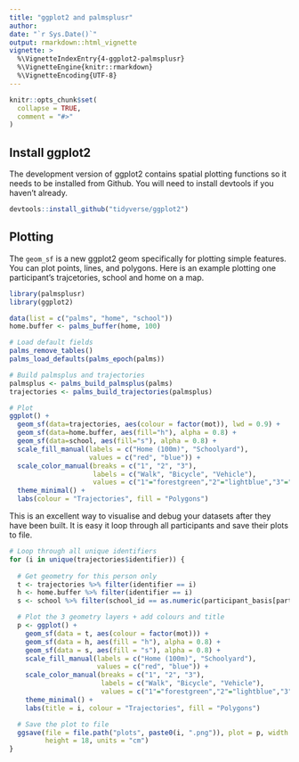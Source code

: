 ```yaml
---
title: "ggplot2 and palmsplusr"
author:
date: "`r Sys.Date()`"
output: rmarkdown::html_vignette
vignette: >
  %\VignetteIndexEntry{4-ggplot2-palmsplusr}
  %\VignetteEngine{knitr::rmarkdown}
  %\VignetteEncoding{UTF-8}
---
```


```r
knitr::opts_chunk$set(
  collapse = TRUE,
  comment = "#>"
)
```

## Install ggplot2

The development version of ggplot2 contains spatial plotting functions so it needs to be installed from Github. You will need to install devtools if you haven't already.

```r
devtools::install_github("tidyverse/ggplot2")
```


## Plotting 

The `geom_sf` is a new ggplot2 geom specifically for plotting simple features. You can plot points, lines, and polygons. Here is an example plotting one participant's trajcetories, school and home on a map.

```r
library(palmsplusr)
library(ggplot2)

data(list = c("palms", "home", "school"))
home.buffer <- palms_buffer(home, 100)

# Load default fields
palms_remove_tables()
palms_load_defaults(palms_epoch(palms))

# Build palmsplus and trajectories
palmsplus <- palms_build_palmsplus(palms)
trajectories <- palms_build_trajectories(palmsplus)

# Plot
ggplot() +
  geom_sf(data=trajectories, aes(colour = factor(mot)), lwd = 0.9) +
  geom_sf(data=home.buffer, aes(fill="h"), alpha = 0.8) +
  geom_sf(data=school, aes(fill="s"), alpha = 0.8) +
  scale_fill_manual(labels = c("Home (100m)", "Schoolyard"),
                    values = c("red", "blue")) +
  scale_color_manual(breaks = c("1", "2", "3"),
                     labels = c("Walk", "Bicycle", "Vehicle"),
                     values = c("1"="forestgreen","2"="lightblue","3"="orange")) +
  theme_minimal() +
  labs(colour = "Trajectories", fill = "Polygons")
```

This is an excellent way to visualise and debug your datasets after they have been built. It is easy it loop through all participants and save their plots to file.

```r
# Loop through all unique identifiers
for (i in unique(trajectories$identifier)) {
  
  # Get geometry for this person only
  t <- trajectories %>% filter(identifier == i)
  h <- home.buffer %>% filter(identifier == i)
  s <- school %>% filter(school_id == as.numeric(participant_basis[participant_basis$identifier == i, "school_id"]))

  # Plot the 3 geometry layers + add colours and title
  p <- ggplot() +
    geom_sf(data = t, aes(colour = factor(mot))) +
    geom_sf(data = h, aes(fill = "h"), alpha = 0.8) +
    geom_sf(data = s, aes(fill = "s"), alpha = 0.8) +
    scale_fill_manual(labels = c("Home (100m)", "Schoolyard"),
                      values = c("red", "blue")) +
    scale_color_manual(breaks = c("1", "2", "3"),
                       labels = c("Walk", "Bicycle", "Vehicle"),
                       values = c("1"="forestgreen","2"="lightblue","3"="orange")) +
    theme_minimal() +
    labs(title = i, colour = "Trajectories", fill = "Polygons")

  # Save the plot to file
  ggsave(file = file.path("plots", paste0(i, ".png")), plot = p, width = 18, 
         height = 18, units = "cm")
}
```
